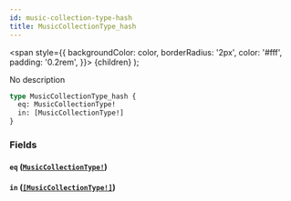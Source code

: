 ```yaml
---
id: music-collection-type-hash
title: MusicCollectionType_hash
---
```


<span
style={{
      backgroundColor: color,
      borderRadius: '2px',
      color: '#fff',
      padding: '0.2rem',
    }}>
{children}
</span>
);

No description

```graphql
type MusicCollectionType_hash {
  eq: MusicCollectionType!
  in: [MusicCollectionType!]
}
```

### Fields

#### `eq` ([`MusicCollectionType!`](/docs/schema/enums/music-collection-type))

#### `in` ([`[MusicCollectionType!]`](/docs/schema/enums/music-collection-type))
